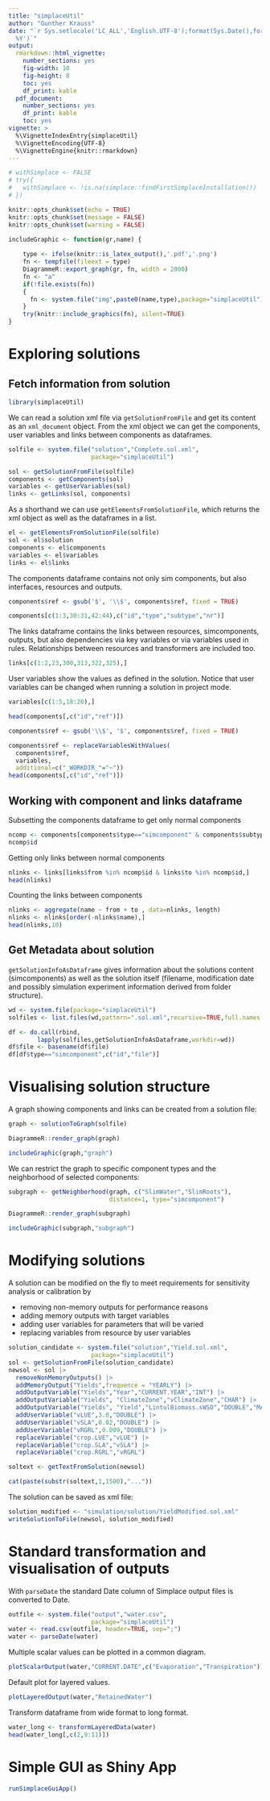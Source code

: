 ```yaml
---
title: "simplaceUtil"
author: "Gunther Krauss"
date: "`r Sys.setlocale('LC_ALL','English.UTF-8');format(Sys.Date(),format='%B %d,
  %Y')`"
output:
  rmarkdown::html_vignette:
    number_sections: yes
    fig-width: 10
    fig-height: 8
    toc: yes
    df_print: kable
  pdf_document:
    number_sections: yes
    df_print: kable
    toc: yes
vignette: >
  %\VignetteIndexEntry{simplaceUtil} 
  %\VignetteEncoding{UTF-8} 
  %\VignetteEngine{knitr::rmarkdown}
---
```


```r
# withSimplace <- FALSE
# try({
#   withSimplace <- !is.na(simplace::findFirstSimplaceInstallation())
# })

knitr::opts_chunk$set(echo = TRUE)
knitr::opts_chunk$set(message = FALSE)
knitr::opts_chunk$set(warning = FALSE)

includeGraphic <- function(gr,name) {
  
    type <- ifelse(knitr::is_latex_output(),'.pdf','.png')
    fn <- tempfile(fileext = type)
    DiagrammeR::export_graph(gr, fn, width = 2000)
    fn <- "a"
    if(!file.exists(fn))
    {
      fn <- system.file("img",paste0(name,type),package="simplaceUtil")
    }
    try(knitr::include_graphics(fn), silent=TRUE)
}


```

# Exploring solutions

## Fetch information from solution


```r
library(simplaceUtil)
```

We can read a solution xml file via `getSolutionFromFile` and get its content as an `xml_document` object. From the xml object we can get the components, user variables and links between components as dataframes.

```r
solfile <- system.file("solution","Complete.sol.xml",
                       package="simplaceUtil")

sol <- getSolutionFromFile(solfile)
components <- getComponents(sol)
variables <- getUserVariables(sol)
links <- getLinks(sol, components)
```


As a shorthand we can use `getElementsFromSolutionFile`, which returns the xml object as well as the dataframes in a list.

```r
el <- getElementsFromSolutionFile(solfile)
sol <- el$solution
components <- el$components
variables <- el$variables
links <- el$links
```

The components dataframe contains not only sim components, but also interfaces, resources and outputs.
```r
components$ref <- gsub('$', '\\$', components$ref, fixed = TRUE)
```

```r
components[c(1:3,30:31,42:44),c("id","type","subtype","nr")]
```


The links dataframe contains the links between resources, simcomponents, outputs, but also dependencies via key variables or via variables used in rules. Relationships between resources and transformers are included too.

```r
links[c(1:2,23,300,313,322,325),]
```


User variables show the values as defined in the solution. Notice that user variables can be changed when running a solution in project mode.

```r
variables[c(1:5,18:20),]
```

```r
head(components[,c("id","ref")])
```


```r
components$ref <- gsub('\\$', '$', components$ref, fixed = TRUE)
```


```r
components$ref <- replaceVariablesWithValues(
  components$ref,
  variables, 
  additional=c("_WORKDIR_"="~"))
head(components[,c("id","ref")])
```




## Working with component and links dataframe

Subsetting the components dataframe to get only normal components

```r
ncomp <- components[components$type=="simcomponent" & components$subtype=="normal",]
ncomp$id
```

Getting only links between normal components

```r
nlinks <- links[links$from %in% ncomp$id & links$to %in% ncomp$id,]
head(nlinks)
```

Counting the links between components

```r
nlinks <- aggregate(name ~ from + to , data=nlinks, length)
nlinks <- nlinks[order(-nlinks$name),]
head(nlinks,10)
```





## Get Metadata about solution

`getSolutionInfoAsDataframe` gives information about the solutions content 
(simcomponents) as well as the solution itself (filename, modification date and
possibly simulation experiment information derived from folder structure).


```r
wd <- system.file(package="simplaceUtil")
solfiles <- list.files(wd,pattern=".sol.xml",recursive=TRUE,full.names = TRUE)

df <- do.call(rbind,
        lapply(solfiles,getSolutionInfoAsDataframe,workdir=wd))
df$file <- basename(df$file)
df[df$type=="simcomponent",c("id","file")] 
```


# Visualising solution structure

A graph showing components and links can be created from a solution file:

```r
graph <- solutionToGraph(solfile)
```
```r
DiagrammeR::render_graph(graph)
```
```r
includeGraphic(graph,"graph")
```

We can restrict the graph to specific component types and the neighborhood of
selected components:

```r
subgraph <- getNeighborhood(graph, c("SlimWater","SlimRoots"),
                            distance=1, type="simcomponent")
```
```r
DiagrammeR::render_graph(subgraph)
```
```r
includeGraphic(subgraph,"subgraph")
```


# Modifying solutions

A solution can be modified on the fly to meet requirements for sensitivity analysis or calibration  by

- removing non-memory outputs for performance reasons
- adding memory outputs with target variables
- adding user variables for parameters that will be varied
- replacing variables from resource by user variables


\footnotesize
```r
solution_candidate <- system.file("solution","Yield.sol.xml",
                       package="simplaceUtil")
sol <- getSolutionFromFile(solution_candidate)
newsol <- sol |>
  removeNonMemoryOutputs() |>
  addMemoryOutput("Yields",frequence = "YEARLY") |>
  addOutputVariable("Yields","Year","CURRENT.YEAR","INT") |>
  addOutputVariable("Yields", "ClimateZone","vClimateZone","CHAR") |>
  addOutputVariable("Yields", "Yield","LintulBiomass.sWSO","DOUBLE","MAX") |>
  addUserVariable("vLUE",3.0,"DOUBLE") |>
  addUserVariable("vSLA",0.02,"DOUBLE") |>
  addUserVariable("vRGRL",0.009,"DOUBLE") |>
  replaceVariable("crop.LUE","vLUE") |>
  replaceVariable("crop.SLA","vSLA") |>
  replaceVariable("crop.RGRL","vRGRL")

soltext <- getTextFromSolution(newsol)

cat(paste(substr(soltext,1,1500),"..."))
```

The solution can be saved as xml file:

```r
solution_modified <- "simulation/solution/YieldModified.sol.xml"  
writeSolutionToFile(newsol, solution_modified) 
```


# Standard transformation and visualisation of outputs

With `parseDate` the standard Date column of Simplace output files is converted to Date.

```r
outfile <- system.file("output","water.csv",
                       package="simplaceUtil")
water <- read.csv(outfile, header=TRUE, sep=";")
water <- parseDate(water)
```


Multiple scalar values can be plotted in a common diagram.

```r
plotScalarOutput(water,"CURRENT.DATE",c("Evaporation","Transpiration"))
```

Default plot for layered values.

```r
plotLayeredOutput(water,"RetainedWater")
```


Transform dataframe from wide format to long format.

```r
water_long <- transformLayeredData(water)
head(water_long[,c(2,9:11)])
```


# Simple GUI as Shiny App

```r
runSimplaceGuiApp()
```

